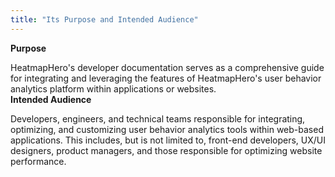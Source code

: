 ```yaml
---
title: "Its Purpose and Intended Audience"
---
```


**Purpose**

HeatmapHero's developer documentation serves as a comprehensive guide for integrating and leveraging the features of HeatmapHero's user behavior analytics platform within applications or websites.
</br >
**Intended Audience** 

Developers, engineers, and technical teams responsible for integrating, optimizing, and customizing user behavior analytics tools within web-based applications. This includes, but is not limited to, front-end developers, UX/UI designers, product managers, and those responsible for optimizing website performance.